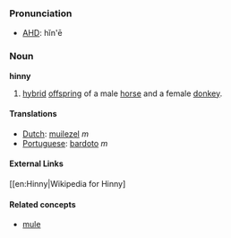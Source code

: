===Pronunciation===
*[[w:AHD|AHD]]: hĭn'ē

===Noun===
'''hinny'''

# [[hybrid]] [[offspring]] of a male [[horse]] and a female [[donkey]].

====Translations====
*[[Dutch]]: [[muilezel]] ''m''
*[[Portuguese]]: [[bardoto]] ''m''

====External Links====
[[en:Hinny|Wikipedia for Hinny]

====Related concepts====
*[[mule]]